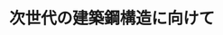 ﻿---
title: "次世代の建築鋼構造に向けて"
category: "環境・社会理工学院"
vol: 59
interviewee: "竹内 徹 "
url: ""
tags: ["構造","建築","地震","世代","強度"]
pdf: "59-1.pdf"
career: ""
preface: "従来の強度型耐震構造に比べて耐震性能が高く、震度６強レベルの大地震にも耐えうる制振構造と免震構造。竹内では、様々な鋼構造に制振構造や免震構造の技術を適用する方法について研究している。"
---
